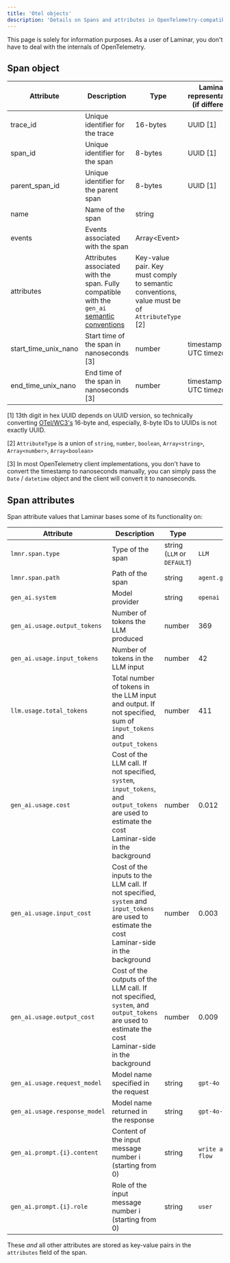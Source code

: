 ```yaml
---
title: 'Otel objects'
description: 'Details on Spans and attributes in OpenTelemetry-compatible tracing with Laminar'
---
```


This page is solely for information purposes.
As a user of Laminar, you don't have to deal with the internals of OpenTelemetry.

## Span object

| Attribute | Description | Type | Laminar representation (if different) | Example |
| --- | --- | --- | --- | --- |
| trace_id | Unique identifier for the trace | 16-bytes | UUID [1] | `01234567-89ab-4def-0123-456789abcdef` |
| span_id | Unique identifier for the span | 8-bytes | UUID [1] | `00000000-0000-0000-0123-456789abcdef` |
| parent_span_id | Unique identifier for the parent span | 8-bytes | UUID [1] | `00000000-0000-0000-0123-456789abcdef` |
| name | Name of the span | string | | `my_function` |
| events | Events associated with the span | Array\<Event\> | | |
| attributes | Attributes associated with the span. Fully compatible with the `gen_ai` [semantic conventions](https://github.com/open-telemetry/semantic-conventions/blob/main/docs/gen-ai/gen-ai-spans.md) | Key-value pair. Key must comply to semantic conventions, value must be of `AttributeType` [2] | | `{"gen_ai.usage.output_tokens": 369}` |
| start_time_unix_nano | Start time of the span in nanoseconds [3] | number | timestamp with UTC timezone | `1630000000000000000` |
| end_time_unix_nano | End time of the span in nanoseconds [3] | number | timestamp with UTC timezone | `1630000000000000000` |


[1] 13th digit in hex UUID depends on UUID version, so technically converting [OTel/WC3's](https://www.w3.org/TR/trace-context/#trace-id) 16-byte and, especially, 8-byte IDs
to UUIDs is not exactly UUID.

[2] `AttributeType` is a union of `string`, `number`, `boolean`, `Array<string>`, `Array<number>`, `Array<boolean>`

[3] In most OpenTelemetry client implementations, you don't have to convert the timestamp to nanoseconds manually,
you can simply pass the `Date` / `datetime` object and the client will convert it to nanoseconds.

## Span attributes

Span attribute values that Laminar bases some of its functionality on:

| Attribute | Description | Type | Example |
| --- | --- | --- | --- |
| `lmnr.span.type` | Type of the span | string (`LLM` or `DEFAULT`) | `LLM` |
| `lmnr.span.path` | Path of the span | string | `agent.generate.openai.chat` |
| `gen_ai.system` | Model provider | string | `openai` |
| `gen_ai.usage.output_tokens` | Number of tokens the LLM produced | number | 369 |
| `gen_ai.usage.input_tokens` | Number of tokens in the LLM input | number | 42 |
| `llm.usage.total_tokens` | Total number of tokens in the LLM input and output. If not specified, sum of `input_tokens` and `output_tokens` | number | 411 |
| `gen_ai.usage.cost` | Cost of the LLM call. If not specified, `system`, `input_tokens`, and `output_tokens` are used to estimate the cost Laminar-side in the background | number | 0.012 |
| `gen_ai.usage.input_cost` | Cost of the inputs to the LLM call. If not specified, `system` and `input_tokens` are used to estimate the cost Laminar-side in the background | number | 0.003 |
| `gen_ai.usage.output_cost` | Cost of the outputs of the LLM call. If not specified, `system`, and `output_tokens` are used to estimate the cost Laminar-side in the background | number | 0.009 |
| `gen_ai.usage.request_model` | Model name specified in the request | string | `gpt-4o` |
| `gen_ai.usage.response_model` | Model name returned in the response | string | `gpt-4o-2024-08-06` |
| `gen_ai.prompt.{i}.content` | Content of the input message number i (starting from 0) | string | `write a poem about laminar flow` |
| `gen_ai.prompt.{i}.role` | Role of the input message number i (starting from 0) | string | `user` |

These _and_ all other attributes are stored as key-value pairs in the `attributes` field of the span.
